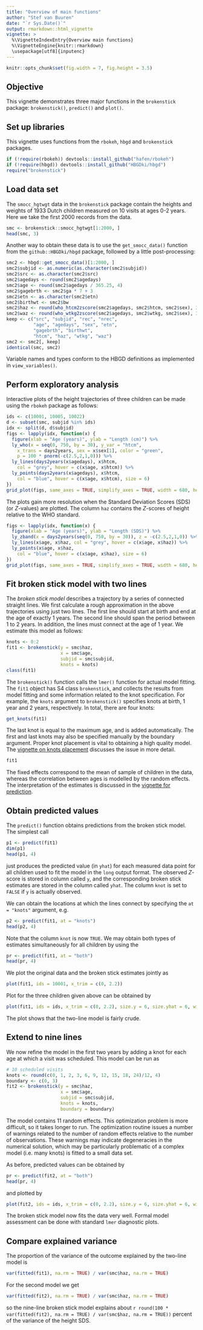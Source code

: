 ---
title: "Overview of main functions"
author: "Stef van Buuren"
date: "`r Sys.Date()`"
output: rmarkdown::html_vignette
vignette: >
  %\VignetteIndexEntry{Overview main functions}
  %\VignetteEngine{knitr::rmarkdown}
  \usepackage[utf8]{inputenc}
---


```{r setup, include=FALSE}
knitr::opts_chunk$set(fig.width = 7, fig.height = 3.5)
```

## Objective

This vignette demonstrates three major functions in the `brokenstick` package: `brokenstick()`, `predict()` and `plot()`.

## Set up libraries

This vignette uses functions from the `rbokeh`, `hbgd` and `brokenstick` packages. 

```{r}
if (!require(rbokeh)) devtools::install_github("hafen/rbokeh")
if (!require(hbgd)) devtools::install_github("HBGDki/hbgd")
require("brokenstick")
```


## Load data set

The `smocc_hgtwgt` data in the `brokenstick` package contain the heights and weights of 1933 Dutch children measured on 10 visits at ages 0-2 years. Here we take the first 2000 records from the data.

```{r}
smc <- brokenstick::smocc_hgtwgt[1:2000, ]
head(smc, 3)
```

Another way to obtain these data is to use the `get_smocc_data()` function from the `github::HBGDki/hbgd` package, followed by a little post-processing:

```{r}
smc2 <- hbgd::get_smocc_data()[1:2000, ]
smc2$subjid <- as.numeric(as.character(smc2$subjid))
smc2$src <- as.character(smc2$src)
smc2$agedays <- round(smc2$agedays)
smc2$age <- round(smc2$agedays / 365.25, 4)
smc2$gagebrth <- smc2$ga * 7 + 3
smc2$etn <- as.character(smc2$etn)
smc2$birthwt <- smc2$bw
smc2$haz <- round(who_htcm2zscore(smc2$agedays, smc2$htcm, smc2$sex), 3)
smc2$waz <- round(who_wtkg2zscore(smc2$agedays, smc2$wtkg, smc2$sex), 3)
keep <- c("src", "subjid", "rec", "nrec",
          "age", "agedays", "sex", "etn",
          "gagebrth", "birthwt",
          "htcm", "haz", "wtkg", "waz")
smc2 <- smc2[, keep]
identical(smc, smc2)
```

Variable names and types conform to the HBGD definitions as implemented in `view_variables()`. 

## Perform exploratory analysis

Interactive plots of the height trajectories of three children can be made using the `rbokeh` package as follows:

```{r fig1}
ids <- c(10001, 10005, 10022)
d <- subset(smc, subjid %in% ids)
idx <- split(d, d$subjid)
figs <- lapply(idx, function(x) {
  figure(xlab = "Age (years)", ylab = "Length (cm)") %>%
  ly_who(x = seq(0, 750, by = 30), y_var = "htcm",
    x_trans = days2years, sex = x$sex[1], color = "green",
    p = 100 * pnorm(-c(2.5,2,1,0))) %>%
  ly_lines(days2years(x$agedays), x$htcm,
    col = "grey", hover = c(x$age, x$htcm)) %>%
  ly_points(days2years(x$agedays), x$htcm,
    col = "blue", hover = c(x$age, x$htcm), size = 6)
})
grid_plot(figs, same_axes = TRUE, simplify_axes = TRUE, width = 680, height = 300)
```

The plots gain more resolution when the Standard Deviation Scores (SDS) (or $Z$-values) are plotted. The column `haz` contains the $Z$-scores of height relative to the WHO standard.

```{r fig2}
figs <- lapply(idx, function(x) {
  figure(xlab = "Age (years)", ylab = "Length (SDS)") %>%
  ly_zband(x = days2years(seq(0, 750, by = 30)), z = -c(2.5,2,1,0)) %>%
  ly_lines(x$age, x$haz, col = "grey", hover = c(x$age, x$haz)) %>%
  ly_points(x$age, x$haz,
    col = "blue", hover = c(x$age, x$haz), size = 6)
})
grid_plot(figs, same_axes = TRUE, simplify_axes = TRUE, width = 680, height = 300)
```

## Fit broken stick model with two lines

The *broken stick model* describes a trajectory by a series of connected straight lines. We first calculate a rough approximation in the above trajectories using just two lines. The first line should start at birth and end at the age of exactly 1 years. The second line should span the period between 1 to 2 years. In addition, the lines must connect at the age of 1 year. We estimate this model as follows:

```{r fit1, cache = TRUE}
knots <- 0:2
fit1 <- brokenstick(y = smc$haz, 
					x = smc$age,
					subjid = smc$subjid,
					knots = knots)
class(fit1)
```

The `brokenstick()` function calls the `lmer()` function for actual model fitting. The `fit1` object has S4 class `brokenstick`, and collects the results from model fitting and some information related to the knot specification. For example, the `knots` argument to `brokenstick()` specifies knots at birth, 1 year and 2 years, respectively. In total, there are four knots:

```{r}
get_knots(fit1)
```

The last knot is equal to the maximum age, and is added automatically. The first and last knots may also be specified manually by the boundary argument. Proper knot placement is vital to obtaining a high quality model. The [vignette on knots placement](knotplacement.html) discusses the issue in more detail.

```{r}
fit1
```

The fixed effects correspond to the mean of sample of children in the data, whereas the correlation between ages is modelled by the random effects. The interpretation of the estimates is discussed in the [vignette for prediction](prediction.html).

## Obtain predicted values

The `predict()` function obtains predictions from the broken stick model. The simplest call 

```{r}
p1 <- predict(fit1)
dim(p1)
head(p1, 4)
```

just produces the predicted value (in `yhat`) for each measured data point for all children used to fit the model in the `long` output format. The observed $Z$-score is stored in column called `y`, and the corresponding broken stick estimates are stored in the column called `yhat`. The column `knot` is set to `FALSE` if `y` is actually observed. 

We can obtain the locations at which the lines connect by specifying the `at = "knots"` argument, e.g.

```{r}
p2 <- predict(fit1, at = "knots")
head(p2, 4)
```

Note that the column `knot` is now `TRUE`. We may obtain both types of estimates simultaneously for all children by using the 

```{r}
pr <- predict(fit1, at = "both")
head(pr, 4)
```

We plot the original data and the broken stick estimates jointly as

```{r fig3}
plot(fit1, ids = 10001, x_trim = c(0, 2.2))
```

Plot for the three children given above can be obtained by 

```{r}
plot(fit1, ids = ids, x_trim = c(0, 2.2), size.y = 6, size.yhat = 6, width = 680, height = 300)
```

The plot shows that the two-line model is fairly crude. 

## Extend to nine lines

We now refine the model in the first two years by adding a knot for each age at which a visit was scheduled. This model can be run as

```{r fit2, cache = TRUE}
# 10 scheduled visits
knots <- round(c(0, 1, 2, 3, 6, 9, 12, 15, 18, 24)/12, 4)
boundary <- c(0, 3)
fit2 <- brokenstick(y = smc$haz, 
					x = smc$age,
					subjid = smc$subjid,
					knots = knots,
					boundary = boundary)
```

The model contains 11 random effects. This optimization problem is more difficult, so it takes longer to run. The optimization routine issues a number of warnings related to the number of random effects relative to the number of observations. These warnings may indicate degeneracies in the numerical solution, which may be particularly problematic of a complex model (i.e. many knots) is fitted to a small data set.  

As before, predicted values can be obtained by

```{r}
pr <- predict(fit2, at = "both")
head(pr, 4)
```

and plotted by

```{r echo=FALSE}
plot(fit2, ids = ids, x_trim = c(0, 2.2), size.y = 6, size.yhat = 6, width = 680, height = 300)
```

The broken stick model now fits the data very well. Formal model assessment can be done with standard `lmer` diagnostic plots. 
<!-- See the vignette on *Model diagnostics* for more detail.  -->

## Compare explained variance

The proportion of the variance of the outcome explained by the two-line model is

```{r}
var(fitted(fit1), na.rm = TRUE) / var(smc$haz, na.rm = TRUE)
```

For the second model we get

```{r}
var(fitted(fit2), na.rm = TRUE) / var(smc$haz, na.rm = TRUE)
```

so the nine-line broken stick model explains about `r round(100 * var(fitted(fit2), na.rm = TRUE) / var(smc$haz, na.rm = TRUE))` percent of the variance of the height SDS.

